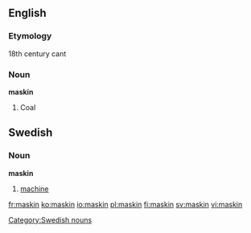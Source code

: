 ==English==

===Etymology===
18th century cant
===Noun===
'''maskin'''

#Coal

==Swedish==
===Noun===
{{sv-noun-reg-er}}
'''maskin''' {{c}}
#[[machine]]
[[Category:Swedish nouns]]

[[fr:maskin]]
[[ko:maskin]]
[[io:maskin]]
[[pl:maskin]]
[[fi:maskin]]
[[sv:maskin]]
[[vi:maskin]]